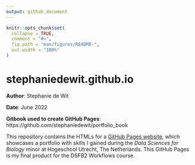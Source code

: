 ```yaml
---
output: github_document
---
```


<!-- README.md is generated from README.Rmd. Please edit that file -->

```r
knitr::opts_chunk$set(
  collapse = TRUE,
  comment = "#>",
  fig.path = "man/figures/README-",
  out.width = "100%"
)
```

# stephaniedewit.github.io

<!-- badges: start -->
<!-- badges: end -->

__Author__: Stephanie de Wit

__Date__: June 2022

__Gitbook used to create GitHub Pages__: https://github.com/stephaniedewit/portfolio_book

This repository contains the HTMLs for a [GitHub Pages website](https://stephaniedewit.github.io), which showcases a portfolio with skills I gained during the _Data Sciences for Biology_ minor at Hogeschool Utrecht, The Netherlands. This GitHub Pages is my final product for the DSFB2 Workflows course.